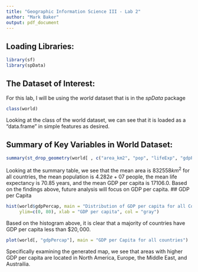 ```yaml
---
title: "Geographic Information Science III - Lab 2"
author: "Mark Baker"
output: pdf_document
---
```


## Loading Libraries:
```r
library(sf)
library(spData)
```

## The Dataset of Interest:
For this lab, I will be using the $world$ dataset that is in the $spData$ package
```r
class(world)
```
Looking at the class of the world dataset, we can see that it is loaded as a "data.frame" in simple features as desired.

## Summary of Key Variables in World Dataset:
```r
summary(st_drop_geometry(world[ , c("area_km2", "pop", "lifeExp", "gdpPercap")]))
```

Looking at the summary table, we see that the mean area is $832558 km^2$ for all countries, the mean population is $4.282e+07$ people, the mean life expectancy is $70.85$ years, and the mean GDP per capita is $17106.0$.
\newline
Based on the findings above, future analysis will focus on GDP per capita.
## GDP per Capita
```r
hist(world$gdpPercap, main = "Distribution of GDP per capita for all Countries",
     ylim=c(0, 80), xlab = "GDP per capita", col = "gray")
```

Based on the histogram above, it is clear that a majority of countries have GDP per capita less than $\$20,000$.

```r
plot(world[, "gdpPercap"], main = "GDP per Capita for all countries")
```
\newline
Specifically examining the generated map, we see that areas with higher GDP per capita are located in North America, Europe, the Middle East, and Austrailia.
